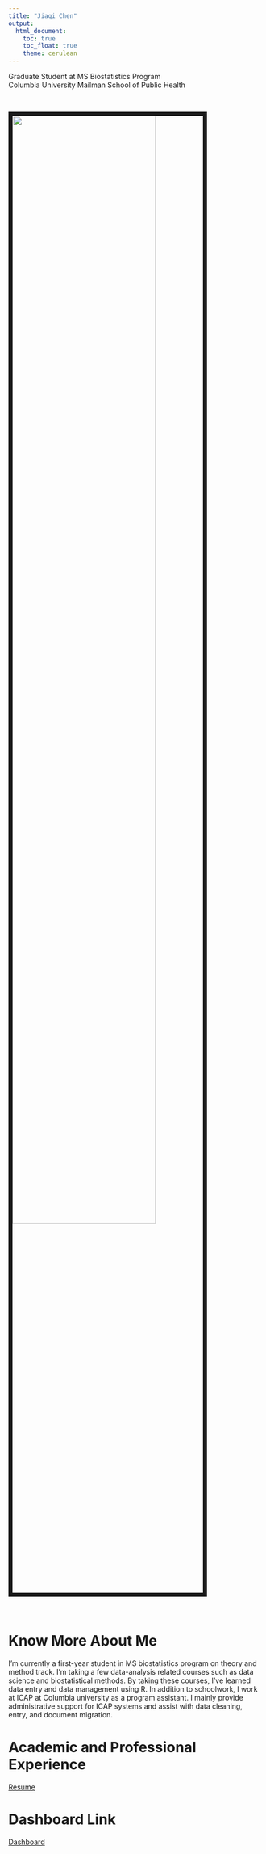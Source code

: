 ```yaml
---
title: "Jiaqi Chen"
output: 
  html_document:
    toc: true
    toc_float: true
    theme: cerulean
---
```


Graduate Student at MS Biostatistics Program <br>
Columbia University Mailman School of Public Health 

<br>

<img src="images/1.jpeg" style="width:75%; border:8px solid">

<br>

# Know More About Me

I’m currently a first-year student in MS biostatistics program on theory and method track. I’m taking a few data-analysis related courses such as data science and biostatistical methods. By taking these courses, I’ve learned data entry and data management using R. In addition to schoolwork, I work at ICAP at Columbia university as a program assistant. I mainly provide administrative support for ICAP systems and assist with data cleaning, entry, and document migration.


# Academic and Professional Experience
[Resume](About.html)

# Dashboard Link
[Dashboard](Dashboard.html)







